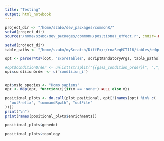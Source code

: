 ```yaml
---
title: "Testing"
output: html_notebook
---
```


```r
project_dir <- "/home/szabo/dev_packages/commonR/"
setwd(project_dir)
source("/home/szabo/dev_packages/commonR/positional_effect.r", chdir=TRUE)
```

```r
setwd(project_dir)
table_paths <- "/home/szabo/myScratch/DiffExpr/rnaSeqHCT116/tables/edge_Bax___Bak DKO.tsv"

opt <- parser4tsv(opt, "scoreTables", scriptMandatoryArgs, table_paths)

#opt$conditionOrder <- unlist(strsplit("{{gsea_condition_order}}", ",", fixed=TRUE))
opt$conditionOrder <- c("Condition_1")


opt$msig_species <- "Homo sapiens"
opt <- map(opt, function(x){if(x == "None") NULL else x})
```

```r
positional_plots <- do.call(plot_positional, opt[!(names(opt) %in% c(
  "outPrefix", "commandRpath", "outFile"
))])
print("\n")
print(names(positional_plots$enrichments))
```

```r
positional_plots$genedot
```
```r
positional_plots$topology
```
